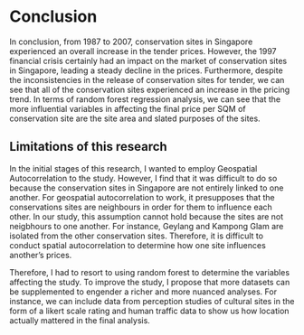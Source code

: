 # Conclusion

In conclusion, from 1987 to 2007, conservation sites in Singapore experienced an overall increase in the tender prices. However, the 1997 financial crisis certainly had an impact on the market of conservation sites in Singapore, leading a steady decline in the prices. Furthermore, despite the inconsistencies in the release of conservation sites for tender, we can see that all of the conservation sites experienced an increase in the pricing trend. In terms of random forest regression analysis, we can see that the more influential variables in affecting the final price per SQM of conservation site are the site area and slated purposes of the sites. 

## Limitations of this research 

In the initial stages of this research, I wanted to employ Geospatial Autocorrelation to the study. However, I find that it was difficult to do so because the conservation sites in Singapore are not entirely linked to one another. For geospatial autocorrelation to work, it presupposes that the conservations sites are neighbours in order for them to influence each other. In our study, this assumption cannot hold because the sites are not neigbhours to one another. For instance, Geylang and Kampong Glam are isolated from the other conservation sites. Therefore, it is difficult to conduct spatial autocorrelation to determine how one site influences another's prices. 

Therefore, I had to resort to using random forest to determine the variables affecting the study. To improve the study, I propose that more datasets can be supplemented to engender a richer and more nuanced analyses. For instance, we can include data from perception studies of cultural sites in the form of a likert scale rating and human traffic data to show us how location actually mattered in the final analysis. 

